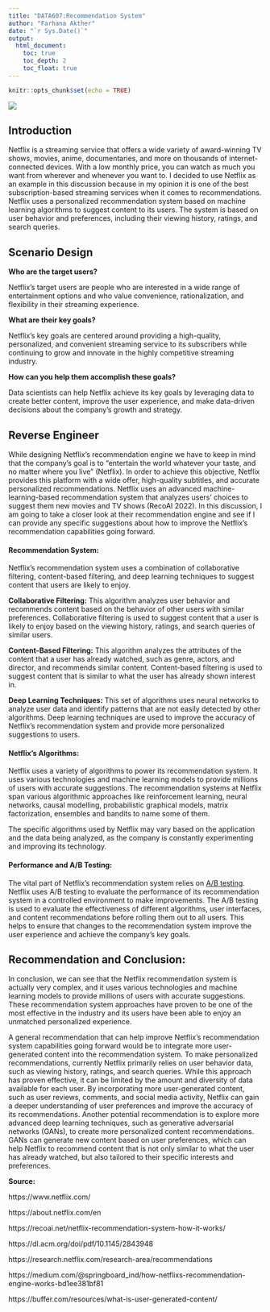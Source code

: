 ```yaml
---
title: "DATA607:Recommendation System"
author: "Farhana Akther"
date: "`r Sys.Date()`"
output:
  html_document:
    toc: true
    toc_depth: 2
    toc_float: true
---
```


```r
knitr::opts_chunk$set(echo = TRUE)
```

![](LogoNetflix.png)

## Introduction

Netflix is a streaming service that offers a wide variety of award-winning TV shows, movies, anime, documentaries, and more on thousands of internet-connected devices. With a low monthly price, you can watch as much you want from wherever and whenever you want to. I decided to use Netflix as an example in this discussion because in my opinion it is one of the best subscription-based streaming services when it comes to recommendations. Netflix uses a personalized recommendation system based on machine learning algorithms to suggest content to its users. The system is based on user behavior and preferences, including their viewing history, ratings, and search queries.

## Scenario Design

**Who are the target users?**

Netflix's target users are people who are interested in a wide range of entertainment options and who value convenience, rationalization, and flexibility in their streaming experience.

**What are their key goals?**

Netflix's key goals are centered around providing a high-quality, personalized, and convenient streaming service to its subscribers while continuing to grow and innovate in the highly competitive streaming industry.

**How can you help them accomplish these goals?**

Data scientists can help Netflix achieve its key goals by leveraging data to create better content, improve the user experience, and make data-driven decisions about the company's growth and strategy.

## Reverse Engineer

While designing Netflix’s recommendation engine we have to keep in mind that the company’s goal is to “entertain the world whatever your taste, and no matter where you live" (Netflix). In order to achieve this objective, Netflix provides this platform with a wide offer, high-quality subtitles, and  accurate personalized recommendations. Netflix uses an advanced machine-learning-based recommendation system that analyzes users’ choices to suggest them new movies and TV shows (RecoAI 2022). In this discussion, I am going to take a closer look at their recommendation engine and see if I can provide any specific suggestions about how to improve the Netflix’s recommendation capabilities going forward.

#### **Recommendation System:**

Netflix's recommendation system uses a combination of collaborative filtering, content-based filtering, and deep learning techniques to suggest content that users are likely to enjoy.

**Collaborative Filtering:** This algorithm analyzes user behavior and recommends content based on the behavior of other users with similar preferences. Collaborative filtering is used to suggest content that a user is likely to enjoy based on the viewing history, ratings, and search queries of similar users.

**Content-Based Filtering:** This algorithm analyzes the attributes of the content that a user has already watched, such as genre, actors, and director, and recommends similar content. Content-based filtering is used to suggest content that is similar to what the user has already shown interest in.

**Deep Learning Techniques:** This set of algorithms uses neural networks to analyze user data and identify patterns that are not easily detected by other algorithms. Deep learning techniques are used to improve the accuracy of Netflix's recommendation system and provide more personalized suggestions to users.


#### **Netflix’s Algorithms:** 

Netflix uses a variety of algorithms to power its recommendation system.  It uses various technologies and machine learning models to provide millions of users with accurate suggestions. The recommendation systems at Netflix span various algorithmic approaches like reinforcement learning, neural networks, causal modelling, probabilistic graphical models, matrix factorization, ensembles and bandits to name some of them.

The specific algorithms used by Netflix may vary based on the application and the data being analyzed, as the company is constantly experimenting and improving its technology.


#### **Performance and A/B Testing:**  

The vital part of Netflix’s recommendation system relies on [A/B testing](https://en.wikipedia.org/wiki/A/B_testing). Netflix uses A/B testing to evaluate the performance of its recommendation system in a controlled environment to make improvements. The A/B testing is used to evaluate the effectiveness of different algorithms, user interfaces, and content recommendations before rolling them out to all users. This helps to ensure that changes to the recommendation system improve the user experience and achieve the company's key goals.

## Recommendation and Conclusion: 

In conclusion, we can see that the Netflix recommendation system is actually very complex, and it uses various technologies and machine learning models to provide millions of users with accurate suggestions. These recommendation system approaches have proven to be one of the most effective in the industry and its users have been able to enjoy an unmatched personalized experience. 

A general recommendation that can help improve Netflix's recommendation system capabilities going forward would be to integrate more user-generated content into the recommendation system. To make personalized recommendations, currently Netflix primarily relies on user behavior data, such as viewing history, ratings, and search queries. While this approach has proven effective, it can be limited by the amount and diversity of data available for each user. By incorporating more user-generated content, such as user reviews, comments, and social media activity, Netflix can gain a deeper understanding of user preferences and improve the accuracy of its recommendations.
Another potential recommendation is to explore more advanced deep learning techniques, such as generative adversarial networks (GANs), to create more personalized content recommendations. GANs can generate new content based on user preferences, which can help Netflix to recommend content that is not only similar to what the user has already watched, but also tailored to their specific interests and preferences.

**Source:** 

https://www.netflix.com/

https://about.netflix.com/en

https://recoai.net/netflix-recommendation-system-how-it-works/

https://dl.acm.org/doi/pdf/10.1145/2843948

https://research.netflix.com/research-area/recommendations

https://medium.com/@springboard_ind/how-netflixs-recommendation-engine-works-bd1ee381bf81

https://buffer.com/resources/what-is-user-generated-content/
